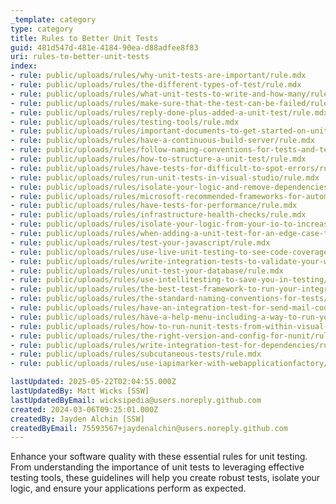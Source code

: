 ```yaml
---
_template: category
type: category
title: Rules to Better Unit Tests
guid: 481d547d-481e-4184-90ea-d88adfee8f83
uri: rules-to-better-unit-tests
index:
- rule: public/uploads/rules/why-unit-tests-are-important/rule.mdx
- rule: public/uploads/rules/the-different-types-of-test/rule.mdx
- rule: public/uploads/rules/what-unit-tests-to-write-and-how-many/rule.mdx
- rule: public/uploads/rules/make-sure-that-the-test-can-be-failed/rule.mdx
- rule: public/uploads/rules/reply-done-plus-added-a-unit-test/rule.mdx
- rule: public/uploads/rules/testing-tools/rule.mdx
- rule: public/uploads/rules/important-documents-to-get-started-on-unit-testing/rule.mdx
- rule: public/uploads/rules/have-a-continuous-build-server/rule.mdx
- rule: public/uploads/rules/follow-naming-conventions-for-tests-and-test-projects/rule.mdx
- rule: public/uploads/rules/how-to-structure-a-unit-test/rule.mdx
- rule: public/uploads/rules/have-tests-for-difficult-to-spot-errors/rule.mdx
- rule: public/uploads/rules/run-unit-tests-in-visual-studio/rule.mdx
- rule: public/uploads/rules/isolate-your-logic-and-remove-dependencies-on-instances-of-objects/rule.mdx
- rule: public/uploads/rules/microsoft-recommended-frameworks-for-automated-ui-driven-functional-testing/rule.mdx
- rule: public/uploads/rules/have-tests-for-performance/rule.mdx
- rule: public/uploads/rules/infrastructure-health-checks/rule.mdx
- rule: public/uploads/rules/isolate-your-logic-from-your-io-to-increase-the-testability/rule.mdx
- rule: public/uploads/rules/when-adding-a-unit-test-for-an-edge-case-the-naming-convention-should-be-the-issue-id/rule.mdx
- rule: public/uploads/rules/test-your-javascript/rule.mdx
- rule: public/uploads/rules/use-live-unit-testing-to-see-code-coverage/rule.mdx
- rule: public/uploads/rules/write-integration-tests-to-validate-your-web-links/rule.mdx
- rule: public/uploads/rules/unit-test-your-database/rule.mdx
- rule: public/uploads/rules/use-intellitesting-to-save-you-in-testing/rule.mdx
- rule: public/uploads/rules/the-best-test-framework-to-run-your-integration-tests/rule.mdx
- rule: public/uploads/rules/the-standard-naming-conventions-for-tests/rule.mdx
- rule: public/uploads/rules/have-an-integration-test-for-send-mail-code/rule.mdx
- rule: public/uploads/rules/have-a-help-menu-including-a-way-to-run-your-unit-tests/rule.mdx
- rule: public/uploads/rules/how-to-run-nunit-tests-from-within-visual-studio/rule.mdx
- rule: public/uploads/rules/the-right-version-and-config-for-nunit/rule.mdx
- rule: public/uploads/rules/write-integration-test-for-dependencies/rule.mdx
- rule: public/uploads/rules/subcutaneous-tests/rule.mdx
- rule: public/uploads/rules/use-iapimarker-with-webapplicationfactory/rule.mdx

lastUpdated: 2025-05-22T02:04:55.000Z
lastUpdatedBy: Matt Wicks [SSW]
lastUpdatedByEmail: wicksipedia@users.noreply.github.com
created: 2024-03-06T09:25:01.000Z
createdBy: Jayden Alchin [SSW]
createdByEmail: 75593567+jaydenalchin@users.noreply.github.com
---
```


Enhance your software quality with these essential rules for unit testing. From understanding the importance of unit tests to leveraging effective testing tools, these guidelines will help you create robust tests, isolate your logic, and ensure your applications perform as expected.
